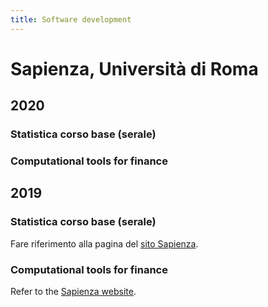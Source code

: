 ```yaml
---
title: Software development
---
```


# Sapienza, Università di Roma

## 2020

### Statistica corso base (serale)

### Computational tools for finance

## 2019

### Statistica corso base (serale)
Fare riferimento alla pagina del [sito Sapienza](https://web.uniroma1.it/memotef/en/statistica-corso-base-corso-serale-arcagni).

### Computational tools for finance
Refer to the [Sapienza website](https://web.uniroma1.it/memotef/en/computational-tools-finance-lm-finass-arcagni).